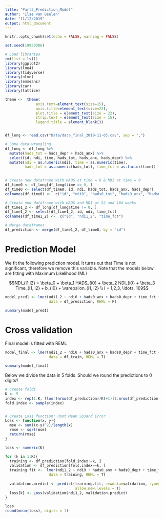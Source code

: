 ```yaml
---
title: "Part3_Prediction_Model"
author: "Ilse van Beelen"
date: "11/12/2019"
output: html_document
---
```


```r
knitr::opts_chunk$set(echo = FALSE, warning = FALSE)
```


```r

set.seed(19950306)

# Load libraries
rm(list = ls())
library(ggplot2)
library(lme4)
library(tidyverse)
library(nlme)
library(emmeans)
library(car)
library(lattice)

theme <-  theme(
              axis.text=element_text(size=15),
              axis.title=element_text(size=22),
              plot.title = element_text(size = 22),
              strip.text = element_text(size = 15),
              legend.title = element_blank())


df_long <- read.csv("Data/data_final_2019-11-05.csv", sep = ",")

# Some data wrangling
df_long <- df_long %>% 
  mutate(hads_tot = hads_depr + hads_anx) %>%
  select(id, ndi, time, hads_tot, hads_anx, hads_depr) %>%
  mutate(ndi = as.numeric(ndi), time = as.numeric(time),
         hads_tot = as.numeric(hads_tot), time_fct = as.factor(time))
  

# Create new dataframe with HADS at time = 0 & NDI at time = 0
df_time0 <- df_long[df_long$time == 0, ]
df_time0 <- select(df_time0, id, ndi, hads_tot, hads_anx, hads_depr)
colnames(df_time0) <-  c("id", "ndi0", "hads0_tot", "hads0_anx", "hads0_depr")

# Create new dataframe with HADS and NDI at 52 and 104 weeks
df_time1_2 <- df_long[df_long$time != 0, ]
df_time1_2 <- select(df_time1_2, id, ndi, time_fct)
colnames(df_time1_2) <-  c("id", "ndi1_2", "time_fct")

# Merge dataframes
df_prediction <- merge(df_time1_2, df_time0, by = "id")

```


# Prediction Model

We fit the following prediction model. It turns out that Time is not significant, therefore we remove this variable. Note that the models below are fitting with Maximum Likelihood (ML)

$$NDI_{i1,i2} = \beta_0 + \beta_1 HADS_{i0} + \beta_2 NDI_{i0} + \beta_3 Time_{i1, i2} + b_{i0} + \varepsilon_{i1, i2} \\
i = 1,2,3, \ldots, 109$$

```r

model_pred1 <- lmer(ndi1_2 ~ ndi0 + hads0_anx + hads0_depr + time_fct + (1|id), 
                    data = df_prediction, REML = F)

summary(model_pred1)

```



# Cross validation

Final model is fitted with REML

```r

model_final <- lmer(ndi1_2 ~ ndi0 + hads0_anx + hads0_depr + time_fct + (1|id), 
                    data = df_train, REML = T)

summary(model_final)


```




Below we divide the data in 5 folds. Should we round the predictions to 0 digits?

```r

# Create folds
K <- 5
index <- rep(1:K, floor(nrow(df_prediction)/K)+1)[1:nrow(df_prediction)]
fold.index <- sample(index)


# Create Loss function: Root Mean Squard Error
Loss <- function(x, y){
  mse <- sum((x-y)^2)/length(x)
  rmse <- sqrt(mse)
  return(rmse)
}

loss <- numeric(K)

for (k in 1:K){
  training <- df_prediction[fold.index!=k, ]
  validation <- df_prediction[fold.index==k, ]
  training.fit <-  lmer(ndi1_2 ~ ndi0 + hads0_anx + hads0_depr + time_fct + (1|id), 
                    data = training, REML = T)
  
  validation.predict <- predict(training.fit, newdata=validation, type='response', 
                                allow.new.levels = T)
  loss[k] <- Loss(validation$ndi1_2, validation.predict)
}

loss
round(mean(loss), digits = 1)

```

